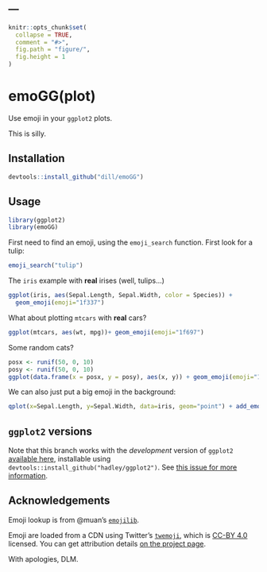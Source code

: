 ---
---

<!-- README.md is generated from README.Rmd. Please edit that file -->

```r
knitr::opts_chunk$set(
  collapse = TRUE,
  comment = "#>",
  fig.path = "figure/",
  fig.height = 1
)
```

# emoGG(plot)

Use emoji in your `ggplot2` plots.

This is silly.

## Installation

```r
devtools::install_github("dill/emoGG")
```

## Usage

```r
library(ggplot2)
library(emoGG)
```

First need to find an emoji, using the `emoji_search` function. First look for a tulip:

```r
emoji_search("tulip")
```

The `iris` example with **real** irises (well, tulips...)

```r
ggplot(iris, aes(Sepal.Length, Sepal.Width, color = Species)) +
  geom_emoji(emoji="1f337")
```

What about plotting `mtcars` with **real** cars?

```r
ggplot(mtcars, aes(wt, mpg))+ geom_emoji(emoji="1f697")
```

Some random cats?

```r
posx <- runif(50, 0, 10)
posy <- runif(50, 0, 10)
ggplot(data.frame(x = posx, y = posy), aes(x, y)) + geom_emoji(emoji="1f63b")
```

We can also just put a big emoji in the background:

```r
qplot(x=Sepal.Length, y=Sepal.Width, data=iris, geom="point") + add_emoji(emoji="1f337")
```

## `ggplot2` versions

Note that this branch works with the *development* version of `ggplot2` [available here](http://github.com/hadley/ggplot2/), installable using `devtools::install_github("hadley/ggplot2")`. See [this issue for more information](https://github.com/dill/emoGG/issues/3).

## Acknowledgements

Emoji lookup is from @muan's [`emojilib`](https://github.com/muan/emojilib).

Emoji are loaded from a CDN using Twitter's [`twemoji`](https://github.com/twitter/twemoji), which is [CC-BY 4.0](https://creativecommons.org/licenses/by/4.0/) licensed. You can get attribution details [on the project page](https://github.com/twitter/twemoji#attribution-requirements).

With apologies, DLM.
